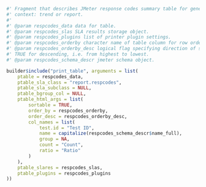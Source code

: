 
```r

#' Fragment that describes JMeter response codes summary table for generic
#' context: trend or report.
#' 
#' @param respcodes_data data for table.
#' @param respcodes_slas SLA results storage object.
#' @param respcodes_plugins list of printer plugin settings.
#' @param respcodes_orderby character name of table column for row ordering.
#' @param respcodes_orderby_desc logical flag specifying direction of sorting.
#' TRUE for descending, i.e. from highest to lowest.
#' @param respcodes_schema_descr jmeter schema object.

builder$include("print_table", arguments = list(
    ptable = respcodes_data,
    ptable_sla_class = "report.respcodes",
    ptable_sla_subclass = NULL,
    ptable_bgroup_col = NULL,
    ptable_html_args = list(
        sortable = TRUE,
        order_by = respcodes_orderby,
        order_desc = respcodes_orderby_desc,
        col_names = list(
            test.id = "Test ID",
            name = capitalize(respcodes_schema_descr$name_full),
            group = NA,
            count = "Count",
            ratio = "Ratio"
        )
    ),
    ptable_slares = respcodes_slas,
    ptable_plugins = respcodes_plugins
))
```
